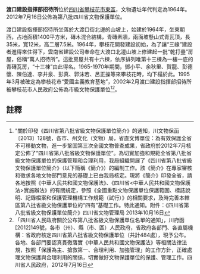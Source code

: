 {{msg:四川省文物保護單位
|名稱 = 渡口建設指揮部招待所
|編號 = 390
|圖片 = Panzhihua Development and Construction Memorial Hall.jpg
|級別 = S8
|分類 = 
|時代 = 1964年
|地点 = [[四川省|四川省]][[攀枝花市|攀枝花市]][[東區_(攀枝花市)|東區]]
|坐標 =
|登錄 = 2012年7月16日
}}
'''渡口建設指揮部招待所'''位於[[四川省|四川省]][[攀枝花市|攀枝花市]][[東區_(攀枝花市)|東區]]，文物遺址年代判定為1964年。2012年7月16日公佈為第八批四川省文物保護單位。

渡口建設指揮部招待所坐落於大渡口街北邊的山坡上，始建於1964年，坐東朝西，占地面積1400平方米，磚木混合結構，青磚素牆，兩面坡懸山式青瓦頂，長35米，寬12米，高二層7.5米。1964年，攀枝花開發建設初始，為了讓“三線”建設者進得來住得下，雲南省建設公司奉命在大渡口北邊山坡上修建起一批“乾打壘”房屋，俗稱“萬人招待所”。這批房屋共有十六棟，依序排列唯第十三棟為一樓一底的青磚瓦房，“十三棟”由此得名。1965-1970年期間，鄧小平、余秋里、賀龍、彭德懷、陳伯達、李井泉、彭真、郭沫若、呂正操等來攀枝花時，均下榻於此。1995年3月被確定為攀枝花市“愛國主義教育基地”，2002年2月渡口建設指揮部招待所被攀枝花市人民政府公佈為市級文物保護單位<ref>"關於印發《四川省第八批省級文物保護單位簡介》的通知，川文物保函〔2013〕128號，各市、州文化（文物）局，省直文博單位：為有效保護全省不可移動文物，進一步鞏固第三次全國文物普查成果，省政府於2012年7月核定公佈了“四川省第八批省級文物保護單位”。為切實加強和規範全省第八批省級文物保護單位的保護管理和合理利用，我局組織開展了《四川省第八批省級文物保護單位簡介》（以下簡稱《簡介》）的編制工作。該《簡介》在專家審核和徵求各地文物部門意見的基礎上已由我局核定。現將《簡介》印發全省，請各地按照《中華人民共和國文物保護法》、《四川省<中華人民共和國文物保護法>實施辦法》的有關規定，參照《全國重點文物保護單位保護範圍、標誌說明、記錄檔案和保護管理機構工作規範（試行）》的相關要求，及時完善本轄區第八批省級文物保護單位的“四有”基礎工作。特此通知。附件：《四川省第八批省級文物保護單位簡介》四川省文物管理局  2013年10月16日</ref><ref>「四川省人民政府關於公布第八批省級文物保護單位名單的通知」，川府函[2012]149號，各市（州）、縣（市、區）人民政府，省政府各部門、各直屬機構：省政府核定四川省第八批省級文物保護單位（共計484處），現予公布。各地、各部門要認真貫徹落實《中華人民共和國文物保護法》等相關法律法規，按照「保護為主、搶救第一、合理利用、加強管理」的工作方針，正確處理文物保護與合理利用的關係，切實做好文物保護單位的保護、管理工作。四川省人民政府，2012年7月16日</ref>。

==註釋==
{{reflist}}

{{攀枝花市境內的四川省文物保護單位}}